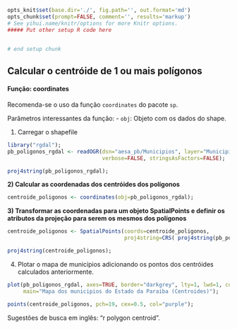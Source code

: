 ```r
opts_knit$set(base.dir='./', fig.path='', out.format='md')
opts_chunk$set(prompt=FALSE, comment='', results='markup')
# See yihui.name/knitr/options for more Knitr options.
##### Put other setup R code here


# end setup chunk
```

## Calcular o centróide de 1 ou mais polígonos

#### Função: coordinates

Recomenda-se o uso da função `coordinates` do pacote `sp`.

Parâmetros interessantes da função: 
- `obj`: Objeto com os dados do shape.

1) Carregar o shapefile
```r
library("rgdal");
pb_poligonos_rgdal <- readOGR(dsn="aesa_pb/Municipios", layer="Municipios", 
                              verbose=FALSE, stringsAsFactors=FALSE);

proj4string(pb_poligonos_rgdal);
```

**2) Calcular as coordenadas dos centróides dos polígonos**
```r
centroide_poligonos <- coordinates(obj=pb_poligonos_rgdal);
```

**3) Transformar as coordenadas para um objeto SpatialPoints e definir os atributos da projeção para serem os mesmos dos polígonos**
```r
centroide_poligonos <- SpatialPoints(coords=centroide_poligonos, 
                                     proj4string=CRS( proj4string(pb_poligonos_rgdal) ) );

proj4string(centroide_poligonos);
```

4) Plotar o mapa de municípios adicionando os pontos dos centróides calculados anteriormente.
```r
plot(pb_poligonos_rgdal, axes=TRUE, border="darkgrey", lty=1, lwd=1, col="white", 
     main="Mapa dos municipios do Estado da Paraiba (Centroides)");

points(centroide_poligonos, pch=19, cex=0.5, col="purple");
```

Sugestões de busca em inglês: "r polygon centroid".
